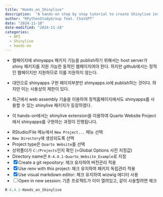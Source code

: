 ```yaml
---
title: "Hands_on_Shinylive"
description:  "A hands-on step by step tutorial to create Shinylive instead of Shinyapps"
author: "RPythonStudyGroup feat. ChatGPT"
date: "2024-11-18"
date-modified: "2024-11-18"
categories:
  - API
  - Shinylive
  - hands-on
---
```


::: {.callout-note title="배경" collapse="true" appearance="minimal"}
-   웹페이지에 shinyapps 패키지 기능을 publish하기 위해서는 host server가 shiny 패키지를 지원 가능한 동적인 웹페이지여야 한다. 하지만 github에서는 정적인 웹페이지만 지원하므로 이를 지원하지 않는다.

-   대안으로 shinyapps 구현 페이지부분만 shinyapps.io에 publish하는 것이다. 하지만 이는 사용상의 제한이 있다.

-   최근에서 web assembly 기술을 이용하여 정적홈페이지에서도 shinyapps를 사용할 수 있는 shinylive 패키지가 등장하였다.

-   이 hands-on에서는 shinylive extension을 이용하여 Quarto Website Project에서 shinyapps를 구현하는 과정이 진행됩니다.
:::

::: {.callout-note title="1단계: `Quarto Website` 프로젝트 만들기" collapse="true" appearance="minimal"}
-   RStudio/File 메뉴에서 `New Project...` 메뉴 선택
-   `New Directory`에 생성되도록 선택
-   Project type은 `Quarto Website`를 선택
-   상위폴더가 `C:/Projects`인지 확인 (=Global Options 사전 지정값)
-   Directory name은 `R-4.4.1-Quarto_Website_Example`로 지정
- [x] Create a git repository: 체크 유지하여 버전관리 적용
- [x] Use renv with this project: 체크 유지하여 패키지 독립관리 적용
- [x] Use visual markdown editor: 체크 유지하여 wizwig 에디터 사용
- [ ] Open in new session: 기존 프로젝트가 이미 열려있고, 같이 사용할려면 체크
:::
```r
R-4.4.1-Hands_on_Shinylive
```

